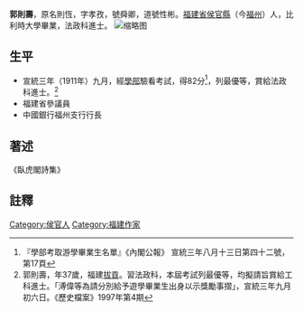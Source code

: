 {{明清人物信息框
| 姓名 = 郭則壽
| 原名 =
| 圖片名稱=  <!-- 檔案不存在 郭則壽.jpg -->
| 圖片大小 = 220px
| 圖片說明 =  
| 最高職務 =  
| 國家 =  
| 爵位 =
| 籍貫 = [[福建省|福建省]][[侯官縣|侯官縣]]
| 族裔 =  
| 旗籍 =  
| 字號 = 字舜卿
| 諡號 = 
| 出生日期 = 
| 出生地點 =
| 逝世日期 =  
| 逝世地點 = 
| 墓葬 = 
| 配偶 =  
| 親屬 =   
| 出身 = 
* 宣統三年進士出身
| 經歷 = 
| 著作 = 《臥虎閣詩》 
*
*
*
}}
'''郭則壽'''{{BD|1883年||1943年|||catIdx=G郭}}，原名則恆，字孝孜，號舜卿，道號性彬。[[福建省|福建省]][[侯官縣|侯官縣]]（今[[福州|福州]]）人，比利時大學畢業，法政科進士。
[[File:宣統三年留學生及第名單.PNG|缩略图]]
== 生平 ==
* 宣統三年（1911年）九月，經[[學部|學部]]驗看考試，得82分<ref>『學部考取游學畢業生名單』《內閣公報》 宣統三年八月十三日第四十二號，第17頁</ref>，列最優等，賞給法政科進士。<ref>郭則壽，年37歲，福建[[拔貢|拔貢]]。習法政科，本屆考試列最優等，均擬請旨賞給工科進士。「溥偉等為請分別給予遊學畢業生出身以示獎勵事摺」，宣統三年九月初六日。《歷史檔案》1997年第4期</ref>
* 福建省參議員
* 中國銀行福州支行行長
== 著述 ==
《臥虎閣詩集》

==註釋==
{{reflist}}

{{宣統三年游學畢業進士}}
{{DEFAULTSORT:G郭}}
[[Category:侯官人|Category:侯官人]]
[[Category:福建作家|Category:福建作家]]